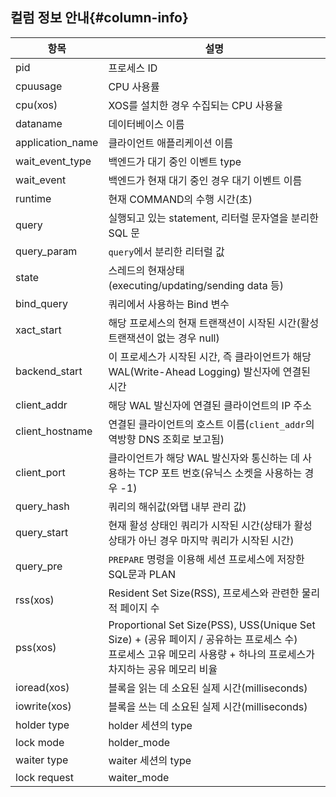 ## 컬럼 정보 안내{#column-info}

| 항목 | 설명 |
| -- | -- |
| pid | 프로세스 ID | 
| cpuusage | CPU 사용률 |
| cpu(xos) | XOS를 설치한 경우 수집되는 CPU 사용율 |
| dataname | 데이터베이스 이름 |
| application_name | 클라이언트 애플리케이션 이름 |
| wait_event_type | 백엔드가 대기 중인 이벤트 type |
| wait_event | 백엔드가 현재 대기 중인 경우 대기 이벤트 이름 |
| runtime | 현재 COMMAND의 수행 시간(초) |
| query | 실행되고 있는 statement, 리터럴 문자열을 분리한 SQL 문 |
| query_param | `query`에서 분리한 리터럴 값 |
| state | 스레드의 현재상태 (executing/updating/sending data 등) |
| bind_query | 쿼리에서 사용하는 Bind 변수 |
| xact_start | 해당 프로세스의 현재 트랜잭션이 시작된 시간(활성 트랜잭션이 없는 경우 null) |
| backend_start | 이 프로세스가 시작된 시간, 즉 클라이언트가 해당 WAL(Write-Ahead Logging) 발신자에 연결된 시간 |
| client_addr | 해당 WAL 발신자에 연결된 클라이언트의 IP 주소 |
| client_hostname | 연결된 클라이언트의 호스트 이름(`client_addr`의 역방향 DNS 조회로 보고됨) |
| client_port | 클라이언트가 해당 WAL 발신자와 통신하는 데 사용하는 TCP 포트 번호(유닉스 소켓을 사용하는 경우 -1) |
| query_hash | 쿼리의 해쉬값(와탭 내부 관리 값) |
| query_start | 현재 활성 상태인 쿼리가 시작된 시간(상태가 활성 상태가 아닌 경우 마지막 쿼리가 시작된 시간) |
| query_pre | `PREPARE` 명령을 이용해 세션 프로세스에 저장한 SQL문과 PLAN |
| rss(xos) | Resident Set Size(RSS), 프로세스와 관련한 물리적 페이지 수 |
| pss(xos) | Proportional Set Size(PSS), USS(Unique Set Size) + (공유 페이지 / 공유하는 프로세스 수) <br/>프로세스 고유 메모리 사용량 + 하나의 프로세스가 차지하는 공유 메모리 비율 |
| ioread(xos) | 블록을 읽는 데 소요된 실제 시간(milliseconds) |
| iowrite(xos) | 블록을 쓰는 데 소요된 실제 시간(milliseconds) |
| holder type | holder 세션의 type |
| lock mode | holder_mode |
| waiter type | waiter 세션의 type |
| lock request | waiter_mode |
